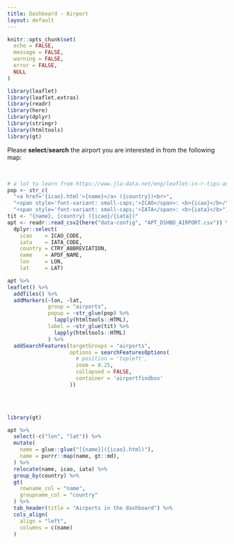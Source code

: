 ```yaml
---
title: Dashboard - Airport
layout: default
---
```


```r
knitr::opts_chunk$set(
  echo = FALSE,
  message = FALSE,
  warning = FALSE,
  error = FALSE,
  NULL
)

library(leaflet)
library(leaflet.extras)
library(readr)
library(here)
library(dplyr)
library(stringr)
library(htmltools)
library(gt)
```

Please **select**/**search** the airport you are interested in from the following map:
<div id="airportfindbox"></div>
<br>

```r
# a lot to learn from https://www.jla-data.net/eng/leaflet-in-r-tips-and-tricks/
pop <- str_c(
  "<a href='{icao}.html'>{name}</a> ({country})<br>",
  "<span style='font-variant: small-caps;'>ICAO</span>: <b>{icao}</b>/",
  "<span style='font-variant: small-caps;'>IATA</span>: <b>{iata}</b>")
tit <- "{name}, {country} ({icao}/{iata})"
apt <- readr::read_csv2(here("data-config", "APT_DSHBD_AIRPORT.csv")) %>%
  dplyr::select(
    icao    = ICAO_CODE,
    iata    = IATA_CODE,
    country = CTRY_ABBREVIATION,
    name    = APDF_NAME,
    lon     = LON,
    lat     = LAT)

apt %>%
leaflet() %>%
  addTiles() %>%
  addMarkers(~lon, ~lat,
             group = "airports",
             popup = ~str_glue(pop) %>%
               lapply(htmltools::HTML),
             label = ~str_glue(tit) %>%
               lapply(htmltools::HTML)
             ) %>%
  addSearchFeatures(targetGroups = "airports",
                    options = searchFeaturesOptions(
                      # position = 'topleft',
                      zoom = 8.25,
                      collapsed = FALSE,
                      container = 'airportfindbox'
                    ))
  
```

<br>

```r
library(gt)

apt %>%
  select(-c("lon", "lat")) %>%
  mutate(
    name = glue::glue("[{name}]({icao}.html)"),
    name = purrr::map(name, gt::md),
  ) %>%
  relocate(name, icao, iata) %>%
  group_by(country) %>%
  gt(
    rowname_col = "name",
    groupname_col = "country"
  ) %>%
  tab_header(title = "Airports in the dashboard") %>%
  cols_align(
    align = "left",
    columns = c(name)
  )
```

